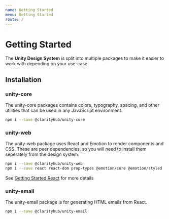 ```yaml
---
name: Getting Started
menu: Getting Started
route: /
---
```


# Getting Started

The **Unity Design System** is split into multiple packages to make it easier to work with depending on your use-case.

## Installation

### unity-core

The unity-core packages contains colors, typography, spacing, and other utilities that can be used in any JavaScript environment.

```bash
npm i --save @clarityhub/unity-core
```

### unity-web

The unity-web package uses React and Emotion to render components
and CSS. These are peer dependencies, so you will need to install them seperately
from the design system:

```bash
npm i --save @clarityhub/unity-web
npm i --save react react-dom prop-types @emotion/core @emotion/styled
```

See [Getting Started React](#/packages-unity-core-src-getting-started-react) for more details

### unity-email

The unity-email package is for generating HTML emails from React.

```bash
npm i --save @clarityhub/unity-email
```

